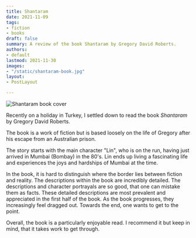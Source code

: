 ```yaml
---
title: Shantaram
date: 2021-11-09
tags:
- fiction
- books
draft: false
summary: A review of the book Shantaram by Gregory David Roberts.
authors:
- default
lastmod: 2021-11-30
images:
- "/static/shantaram-book.jpg"
layout:
- PostLayout

---
```

![Shantaram book cover](/static/shantaram-book.jpg "Shantaram book cover")

Recently on a holiday in Turkey, I settled down to read the book _Shantaram_ by Gregory David Roberts.

The book is a work of fiction but is based loosely on the life of Gregory after his escape from an Australian prison.

The story starts with the main character "Lin", who is on the run, having just arrived in Mumbai (Bombay) in the 80's.
Lin ends up living a fascinating life and experiences the joys and hardships of Mumbai at the time.

In the book, it is hard to distinguish where the border lies between fiction and reality. The descriptions within the book are incredibly detailed. The descriptions and character portrayals are so good, that one can mistake them as facts. These detailed descriptions are most prevalent and appreciated in the first half of the book. As the book progresses, they increasingly feel dragged out. Towards the end, one wants to get to the point.

Overall, the book is a particularly enjoyable read. I recommend it but keep in mind, that it takes work to get through.